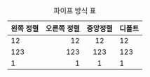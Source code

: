   |왼쪽 정렬 |오른쪽 정렬| 중앙정렬 | 디폴트 |
|   :------------  | ------------:|:----------:    |-----------|
  | 12|12 |12| 12 |
 | 123 | 123| 123 |123|
       | 1 |1|1 | 1 |


: 파이프 방식 표
